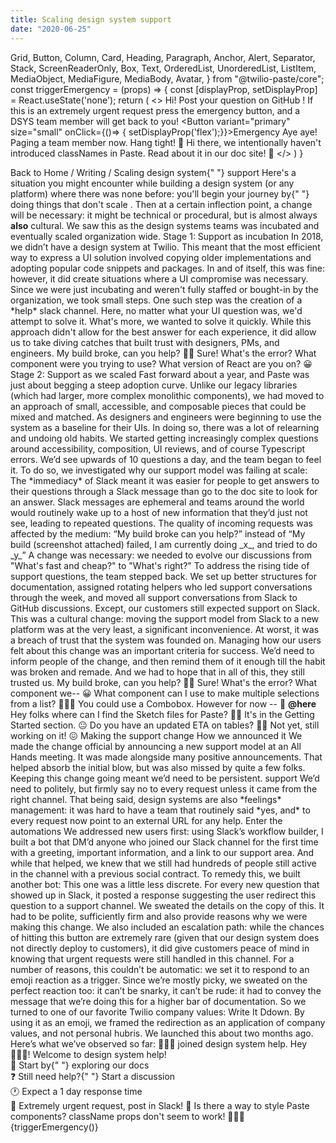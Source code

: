 ```yaml
---
title: Scaling design system support
date: "2020-06-25"
---
```



  Grid,
  Button,
  Column,
  Card,
  Heading,
  Paragraph,
  Anchor,
  Alert,
  Separator,
  Stack,
  ScreenReaderOnly,
  Box,
  Text,
  OrderedList,
  UnorderedList,
  ListItem,
  MediaObject,
  MediaFigure,
  MediaBody,
  Avatar,
} from "@twilio-paste/core";
const triggerEmergency = (props) => {
  const [displayProp, setDisplayProp] = React.useState('none');
  return (
    <>
    <Box display="flex" justifyContent="flex-end">
        <MediaObject as="div">
          <MediaBody>
            <Box
              as="div"
              color="colorText"
              backgroundColor="colorBackgroundUser"
              borderRadius="borderRadius20"
              borderBottomRightRadius="borderRadius0"
              fontSize="fontSize30"
              lineHeight="lineHeight20"
              padding="space30"
              maxWidth="size30"
            >
              Hi! Post your question on <Link href="//github.com/twilio-labs/paste/discussions" passHref>
                <Anchor>
                  GitHub
                </Anchor>
              </Link>! If this is an extremely urgent request press the emergency button, and a DSYS team member will get back to you!
              <Box marginTop="space20">
                <Button variant="primary" size="small" onClick={()=> {
      setDisplayProp('flex');}}>Emergency</Button>
              </Box>
              <Box display={displayProp} marginTop="space40">
                Aye aye! Paging a team member now. Hang tight!
              </Box>
            </Box>
            <Text
              as="div"
              color="colorText"
              fontSize="fontSize50"
              marginTop="space10"
              textAlign="right"
            >
             🤖 
            </Text>
          </MediaBody>
        </MediaObject>
      </Box>
    <Box display={displayProp} justifyContent="flex-end">
        <MediaObject as="div">
          <MediaBody>
            <Box
              as="div"
              color="colorText"
              backgroundColor="colorBackgroundUser"
              borderRadius="borderRadius20"
              borderBottomRightRadius="borderRadius0"
              fontSize="fontSize30"
              lineHeight="lineHeight20"
              padding="space30"
              maxWidth="size30"
            >
              Hi there, we intentionally haven't introduced classNames in Paste. Read about it in our doc site!
            </Box>
            <Text
              as="div"
              color="colorText"
              fontSize="fontSize50"
              marginTop="space10"
              textAlign="right"
            >
              🙂
            </Text>
          </MediaBody>
        </MediaObject>
      </Box>
    </>
  )
}

<Grid gutter="space40">
  <Column span={4} offset={1}>
    <Box>
      <Stack orientation="horizontal" spacing="space30">
        <Link href="/" passHref>
          <Anchor>
            <ScreenReaderOnly>Back to</ScreenReaderOnly> Home
          </Anchor>
        </Link>
        <Text as="span">/</Text>
        <Link href="/" passHref>
          <Anchor>Writing</Anchor>
        </Link>
        <Text as="span">/</Text>
      </Stack>
    </Box>
    <Heading as="h1" variant="heading10">
      Scaling design system{" "}
      <Box as="span" backgroundColor="colorBackgroundBrandHighlight">
        support
      </Box>
    </Heading>
    <Paragraph>
      Here's a situation you might encounter while building a design system (or
      any platform) where there was none before: you'll begin your journey by{" "}
      <Link href="//www.paulgraham.com/" passHref>
        <Anchor>doing things that don't scale</Anchor>
      </Link>
      . Then at a certain inflection point, a change will be necessary: it might
      be technical or procedural, but is almost always <strong>also</strong> cultural.
      We saw this as the design systems teams was incubated and eventually scaled
      organization wide.
    </Paragraph>
  </Column>
</Grid>
<Grid gutter="space40">
  <Column span={4} offset={1}>
    <Heading as="h2" variant="heading20">
      Stage 1: Support as incubation
    </Heading>
    <Paragraph>
      In 2018, we didn’t have a design system at Twilio. This meant that the
      most efficient way to express a UI solution involved copying older
      implementations and adopting popular code snippets and packages. In and of
      itself, this was fine: however, it did create situations where a UI
      compromise was necessary.
    </Paragraph>
    <Paragraph>
      Since we were just incubating and weren't fully staffed or bought-in by
      the organization, we took small steps. One such step was the creation of a
      *help* slack channel. Here, no matter what your UI question was, we'd
      attempt to solve it. What's more, we wanted to solve it quickly. While
      this approach didn't allow for the best answer for each experience, it did
      allow us to take diving catches that built trust with designers, PMs, and
      engineers.
    </Paragraph>
  </Column>
  <Column span={3} offset={1}>
    <Stack orientation="vertical" spacing="space60">
      <Box display="flex" justifyContent="flex-start">
        <MediaObject as="div">
          <MediaBody>
            <Box
              as="div"
              color="colorTextInverse"
              backgroundColor="colorBackgroundInverse"
              borderRadius="borderRadius30"
              borderBottomLeftRadius="borderRadius0"
              fontSize="fontSize30"
              lineHeight="lineHeight20"
              padding="space30"
              maxWidth="size30"
            >
              My build broke, can you help?
            </Box>
            <Text
              as="div"
              color="colorText"
              fontSize="fontSize50"
              marginTop="space10"
            >
              🧒🏽
            </Text>
          </MediaBody>
        </MediaObject>
      </Box>
      <Box display="flex" justifyContent="flex-end">
        <MediaObject as="div">
          <MediaBody>
            <Box
              as="div"
              color="colorText"
              backgroundColor="colorBackgroundUser"
              borderRadius="borderRadius20"
              borderBottomRightRadius="borderRadius0"
              fontSize="fontSize30"
              lineHeight="lineHeight20"
              padding="space30"
              maxWidth="size30"
            >
              Sure! What's the error? What component were you trying to use?
              What version of React are you on?
            </Box>
            <Text
              as="div"
              color="colorText"
              fontSize="fontSize50"
              marginTop="space10"
              textAlign="right"
            >
              😀
            </Text>
          </MediaBody>
        </MediaObject>
      </Box>
    </Stack>
  </Column>
</Grid>
<Grid gutter="space40">
  <Column span={4} offset={1}>
    <Heading as="h2" variant="heading20">
      Stage 2: Support as we scaled
    </Heading>
    <Paragraph>
      Fast forward about a year, and Paste was just about begging a steep
      adoption curve. Unlike our legacy libraries (which had larger, more
      complex monolithic components), we had moved to an approach of small,
      accessible, and composable pieces that could be mixed and matched. As
      designers and engineers were beginning to use the system as a baseline for
      their UIs. In doing so, there was a lot of relearning and undoing old
      habits. We started getting increasingly complex questions around
      accessibility, composition, UI reviews, and of course Typescript errors.
      We’d see upwards of 10 questions a day, and the team began to feel it.
    </Paragraph>
    <Paragraph>
      To do so, we investigated why our support model was failing at scale:
    </Paragraph>
    <UnorderedList>
      <ListItem>
        The *immediacy* of Slack meant it was easier for people to get answers
        to their questions through a Slack message than go to the doc site to
        look for an answer.
      </ListItem>
      <ListItem>
        Slack messages are ephemeral and teams around the world would routinely
        wake up to a host of new information that they’d just not see, leading
        to repeated questions.
      </ListItem>
      <ListItem>
        The quality of incoming requests was affected by the medium: “My build
        broke can you help?” instead of “My build (screenshot attached) failed,
        I am currently doing _x_, and tried to do _y_”
      </ListItem>
    </UnorderedList>
    <Separator orientation="horizontal" verticalSpacing="space50" />
    <Paragraph>
      A change was necessary: we needed to evolve our discussions from "What's
      fast and cheap?" to "What's right?"
    </Paragraph>
    <Paragraph>
      To address the rising tide of support questions, the team stepped back. We
      set up better structures for documentation, assigned rotating helpers who
      led support conversations through the week, and moved all support
      conversations from Slack to GitHub discussions.
    </Paragraph>
    <Paragraph>
      Except, our customers still expected support on Slack.
    </Paragraph>
    <Paragraph>
      This was a cultural change: moving the support model from Slack to a new
      platform was at the very least, a significant inconvenience. At worst, it
      was a breach of trust that the system was founded on. Managing how our
      users felt about this change was an important criteria for success. We’d
      need to inform people of the change, and then remind them of it enough
      till the habit was broken and remade. And we had to hope that in all of
      this, they still trusted us.
    </Paragraph>
  </Column>
  <Column span={3} offset={1}>
    <Stack orientation="vertical" spacing="space60">
      <Box display="flex" justifyContent="flex-start">
        <MediaObject as="div">
          <MediaBody>
            <Box
              as="div"
              color="colorTextInverse"
              backgroundColor="colorBackgroundInverse"
              borderRadius="borderRadius30"
              borderBottomLeftRadius="borderRadius0"
              fontSize="fontSize30"
              lineHeight="lineHeight20"
              padding="space30"
              maxWidth="size30"
            >
              My build broke, can you help?
            </Box>
            <Text
              as="div"
              color="colorText"
              fontSize="fontSize50"
              marginTop="space10"
            >
              🧒🏽
            </Text>
          </MediaBody>
        </MediaObject>
      </Box>
      <Box display="flex" justifyContent="flex-end">
        <MediaObject as="div">
          <MediaBody>
            <Box
              as="div"
              color="colorText"
              backgroundColor="colorBackgroundUser"
              borderRadius="borderRadius20"
              borderBottomRightRadius="borderRadius0"
              fontSize="fontSize30"
              lineHeight="lineHeight20"
              padding="space30"
              maxWidth="size30"
            >
              Sure! What's the error? What component we--
            </Box>
            <Text
              as="div"
              color="colorText"
              fontSize="fontSize50"
              marginTop="space10"
              textAlign="right"
            >
              😀
            </Text>
          </MediaBody>
        </MediaObject>
      </Box>
      <Box display="flex" justifyContent="flex-start">
        <MediaObject as="div">
          <MediaBody>
            <Box
              as="div"
              color="colorTextInverse"
              backgroundColor="colorBackgroundInverse"
              borderRadius="borderRadius30"
              borderBottomLeftRadius="borderRadius0"
              fontSize="fontSize30"
              lineHeight="lineHeight20"
              padding="space30"
              maxWidth="size30"
            >
              What component can I use to make multiple selections from a list?
            </Box>
            <Text
              as="div"
              color="colorText"
              fontSize="fontSize50"
              marginTop="space10"
            >
              👩🏼‍🦰
            </Text>
          </MediaBody>
        </MediaObject>
      </Box>
      <Box display="flex" justifyContent="flex-end">
        <MediaObject as="div">
          <MediaBody>
            <Box
              as="div"
              color="colorText"
              backgroundColor="colorBackgroundUser"
              borderRadius="borderRadius20"
              borderBottomRightRadius="borderRadius0"
              fontSize="fontSize30"
              lineHeight="lineHeight20"
              padding="space30"
              maxWidth="size30"
            >
              You could use a Combobox. However for now --
            </Box>
            <Text
              as="div"
              color="colorText"
              fontSize="fontSize50"
              marginTop="space10"
              textAlign="right"
            >
              🙂
            </Text>
          </MediaBody>
        </MediaObject>
      </Box>
      <Box display="flex" justifyContent="flex-start">
        <MediaObject as="div">
          <MediaBody>
            <Box
              as="div"
              color="colorTextInverse"
              backgroundColor="colorBackgroundInverse"
              borderRadius="borderRadius30"
              borderBottomLeftRadius="borderRadius0"
              fontSize="fontSize30"
              lineHeight="lineHeight20"
              padding="space30"
              maxWidth="size30"
            >
              <strong>@here</strong> Hey folks where can I find the Sketch files
              for Paste?
            </Box>
            <Text
              as="div"
              color="colorText"
              fontSize="fontSize50"
              marginTop="space10"
            >
              👨🏻
            </Text>
          </MediaBody>
        </MediaObject>
      </Box>
      <Box display="flex" justifyContent="flex-end">
        <MediaObject as="div">
          <MediaBody>
            <Box
              as="div"
              color="colorText"
              backgroundColor="colorBackgroundUser"
              borderRadius="borderRadius20"
              borderBottomRightRadius="borderRadius0"
              fontSize="fontSize30"
              lineHeight="lineHeight20"
              padding="space30"
              maxWidth="size30"
            >
              It's in the Getting Started section.
            </Box>
            <Text
              as="div"
              color="colorText"
              fontSize="fontSize50"
              marginTop="space10"
              textAlign="right"
            >
              😐
            </Text>
          </MediaBody>
        </MediaObject>
      </Box>
      <Box display="flex" justifyContent="flex-start">
        <MediaObject as="div">
          <MediaBody>
            <Box
              as="div"
              color="colorTextInverse"
              backgroundColor="colorBackgroundInverse"
              borderRadius="borderRadius30"
              borderBottomLeftRadius="borderRadius0"
              fontSize="fontSize30"
              lineHeight="lineHeight20"
              padding="space30"
              maxWidth="size30"
            >
              Do you have an updated ETA on tables?
            </Box>
            <Text
              as="div"
              color="colorText"
              fontSize="fontSize50"
              marginTop="space10"
            >
              🧕🏼
            </Text>
          </MediaBody>
        </MediaObject>
      </Box>
      <Box display="flex" justifyContent="flex-end">
        <MediaObject as="div">
          <MediaBody>
            <Box
              as="div"
              color="colorText"
              backgroundColor="colorBackgroundUser"
              borderRadius="borderRadius20"
              borderBottomRightRadius="borderRadius0"
              fontSize="fontSize30"
              lineHeight="lineHeight20"
              padding="space30"
              maxWidth="size30"
            >
              Not yet, still working on it!
            </Box>
            <Text
              as="div"
              color="colorText"
              fontSize="fontSize50"
              marginTop="space10"
              textAlign="right"
            >
              😖
            </Text>
          </MediaBody>
        </MediaObject>
      </Box>
    </Stack>
  </Column>
</Grid>
<Grid gutter="space40">
  <Column span={4} offset={1}>
    <Heading as="h2" variant="heading20">
      Making the support change
    </Heading>
    <Heading as="h3" variant="heading30">
      How we announced it
    </Heading>
    <Paragraph>
      We made the change official by announcing a new support model at an All
      Hands meeting. It was made alongside many positive announcements. That
      helped absorb the initial blow, but was also missed by quite a few folks.
      Keeping this change going meant we’d need to be persistent. support We’d
      need to politely, but firmly say no to every request unless it came from
      the right channel. That being said, design systems are also *feelings*
      management: it was hard to have a team that routinely said *yes, and* to
      every request now point to an external URL for any help.
    </Paragraph>
  </Column>
</Grid>
<Grid gutter="space40">
  <Column span={4} offset={1}>
    <Heading as="h3" variant="heading30">
      Enter the automations
    </Heading>
    <Paragraph>
      We addressed new users first: using Slack’s workflow builder, I built a
      bot that DM’d anyone who joined our Slack channel for the first time with
      a greeting, important information, and a link to our support area.
    </Paragraph>
    <Paragraph>
      And while that helped, we knew that we still had hundreds of people still
      active in the channel with a previous social contract.
    </Paragraph>
    <Paragraph>
      To remedy this, we built another bot: This one was a little less discrete.
      For every new question that showed up in Slack, it posted a response
      suggesting the user redirect this question to a support channel.
    </Paragraph>
    <Paragraph>
      We sweated the details on the copy of this. It had to be polite,
      sufficiently firm and also provide reasons why we were making this change.
      We also included an escalation path: while the chances of hitting this
      button are extremely rare (given that our design system does not directly
      deploy to customers), it did give customers peace of mind in knowing that
      urgent requests were still handled in this channel.
    </Paragraph>
    <Paragraph>
      For a number of reasons, this couldn’t be automatic: we set it to respond
      to an emoji reaction as a trigger. Since we’re mostly picky, we sweated on
      the perfect reaction too: it can’t be snarky, it can’t be rude: it had to
      convey the message that we’re doing this for a higher bar of
      documentation. So we turned to one of our favorite Twilio company values:
      Write It Ddown. By using it as an emoji, we framed the redirection as an
      application of company values, and not personal hubris.
    </Paragraph>
    <Paragraph>
      We launched this about two months ago. Here’s what we’ve observed so far:
    </Paragraph>
  </Column>
  <Column span={3} offset={1}>
    <Stack orientation="vertical" spacing="space60">
      <Box display="flex" justifyContent="flex-start">
        <MediaObject as="div">
          <MediaBody>
            <Box
              as="div"
              color="colorTextInverse"
              backgroundColor="colorBackgroundInverse"
              borderRadius="borderRadius30"
              fontSize="fontSize30"
              lineHeight="lineHeight20"
              padding="space30"
              maxWidth="size30"
            >
              👩🏻‍🎤 joined design system help.
            </Box>
          </MediaBody>
        </MediaObject>
      </Box>
      <Box display="flex" justifyContent="flex-start">
        <MediaObject as="div">
          <MediaBody>
            <Box
              as="div"
              color="colorText"
              backgroundColor="colorBackgroundUser"
              borderRadius="borderRadius20"
              borderBottomRightRadius="borderRadius0"
              fontSize="fontSize30"
              lineHeight="lineHeight20"
              padding="space30"
            >
              Hey 👩🏻‍🎤! Welcome to design system help!
              <br />
              📖 Start by{" "}
              <Link href="//paste.twilio.design/" passHref>
                <Anchor>exploring our docs</Anchor>
              </Link>
              <br />❓ Still need help?{" "}
              <Link href="//github.com/twilio-labs/paste/discussions">
                <Anchor>Start a discussion</Anchor>
              </Link>
              <br />
              🕐 Expect a 1 day response time
              <br />
              🚨 Extremely urgent request, post in Slack!
            </Box>
            <Text
              as="div"
              color="colorText"
              fontSize="fontSize50"
              marginTop="space10"
              textAlign="right"
            >
              🤖
            </Text>
          </MediaBody>
        </MediaObject>
      </Box>
      <Box display="flex" justifyContent="flex-start">
        <MediaObject as="div">
          <MediaBody>
            <Box
              as="div"
              color="colorTextInverse"
              backgroundColor="colorBackgroundInverse"
              borderRadius="borderRadius30"
              borderBottomLeftRadius="borderRadius0"
              fontSize="fontSize30"
              lineHeight="lineHeight20"
              padding="space30"
              maxWidth="size30"
            >
              Is there a way to style Paste components? className props don't seem to work!
            </Box>
            <Text
              as="div"
              color="colorText"
              fontSize="fontSize50"
              marginTop="space10"
            >
              👩🏼‍🦰
            </Text>
          </MediaBody>
        </MediaObject>
      </Box>
      {triggerEmergency()}
    </Stack>
  </Column>
</Grid>
<SiteFooter />
